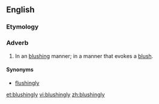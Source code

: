 ==English==
===Etymology===
{{suffix|blushing|ly}}

===Adverb===
{{en-adv}}
# In an [[blushing]] manner; in a manner that evokes a [[blush]].

====Synonyms====
* [[flushingly]]

[[et:blushingly]]
[[vi:blushingly]]
[[zh:blushingly]]